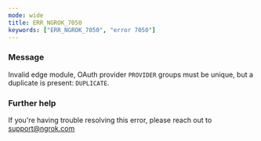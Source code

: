 ```yaml
---
mode: wide
title: ERR_NGROK_7050
keywords: ["ERR_NGROK_7050", "error 7050"]
---
```



### Message

Invalid edge module, OAuth provider `PROVIDER` groups must be unique, but a duplicate is present: `DUPLICATE`.

<ErrorDetails />

### Further help

If you're having trouble resolving this error, please reach out to [support@ngrok.com](mailto:support@ngrok.com?subject=Help%20with%20ERR_NGROK_7050)
